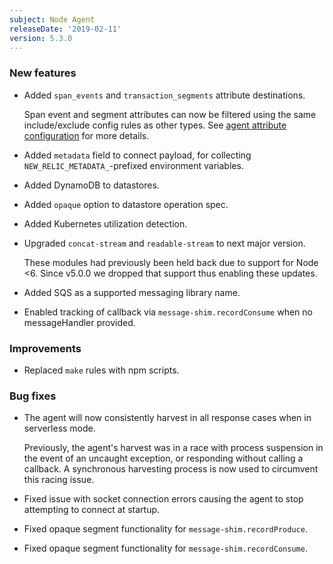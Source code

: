 ```yaml
---
subject: Node Agent
releaseDate: '2019-02-11'
version: 5.3.0
---
```


### New features

* Added `span_events` and `transaction_segments` attribute destinations.

  Span event and segment attributes can now be filtered using the same include/exclude config rules as other types. See [agent attribute configuration](https://docs.newrelic.com/docs/agents/nodejs-agent/installation-configuration/nodejs-agent-configuration#node-js-attributes) for more details.
* Added `metadata` field to connect payload, for collecting `NEW_RELIC_METADATA_`-prefixed environment variables.
* Added DynamoDB to datastores.
* Added `opaque` option to datastore operation spec.
* Added Kubernetes utilization detection.
* Upgraded `concat-stream` and `readable-stream` to next major version.

  These modules had previously been held back due to support for Node &lt;6. Since v5.0.0 we dropped that support thus enabling these updates.
* Added SQS as a supported messaging library name.
* Enabled tracking of callback via `message-shim.recordConsume` when no messageHandler provided.

### Improvements

* Replaced `make` rules with npm scripts.

### Bug fixes

* The agent will now consistently harvest in all response cases when in serverless mode.

  Previously, the agent's harvest was in a race with process suspension in the event of an uncaught exception, or responding without calling a callback. A synchronous harvesting process is now used to circumvent this racing issue.
* Fixed issue with socket connection errors causing the agent to stop attempting to connect at startup.
* Fixed opaque segment functionality for `message-shim.recordProduce`.
* Fixed opaque segment functionality for `message-shim.recordConsume`.
